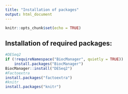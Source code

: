 ---
title: "Installation of packages"
output: html_document
---

```{r setup, include=FALSE}
knitr::opts_chunk$set(echo = TRUE)
```

## Installation of required packages:

```{r }
#DESeq2
if (!requireNamespace("BiocManager", quietly = TRUE))
    install.packages("BiocManager")
BiocManager::install("DESeq2")
#Factoextra
install.packages("factoextra")
#knitr
install.packages("knitr")
```
